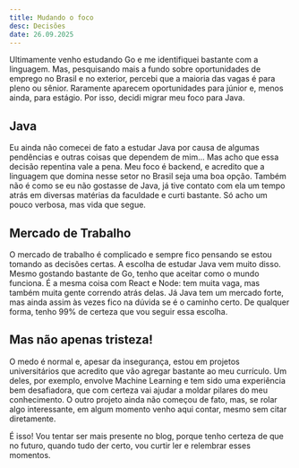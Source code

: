 ```yaml
---
title: Mudando o foco
desc: Decisões
date: 26.09.2025
---
```


Ultimamente venho estudando Go e me identifiquei bastante com a linguagem. Mas, pesquisando mais a fundo sobre oportunidades de emprego no Brasil e no exterior, percebi que a maioria das vagas é para pleno ou sênior. Raramente aparecem oportunidades para júnior e, menos ainda, para estágio. Por isso, decidi migrar meu foco para Java.

## Java

Eu ainda não comecei de fato a estudar Java por causa de algumas pendências e outras coisas que dependem de mim... Mas acho que essa decisão repentina vale a pena. Meu foco é backend, e acredito que a linguagem que domina nesse setor no Brasil seja uma boa opção. Também não é como se eu não gostasse de Java, já tive contato com ela um tempo atrás em diversas matérias da faculdade e curti bastante. Só acho um pouco verbosa, mas vida que segue.

## Mercado de Trabalho

O mercado de trabalho é complicado e sempre fico pensando se estou tomando as decisões certas. A escolha de estudar Java vem muito disso. Mesmo gostando bastante de Go, tenho que aceitar como o mundo funciona. É a mesma coisa com React e Node: tem muita vaga, mas também muita gente correndo atrás delas. Já Java tem um mercado forte, mas ainda assim às vezes fico na dúvida se é o caminho certo. De qualquer forma, tenho 99% de certeza que vou seguir essa escolha.

## Mas não apenas tristeza!

O medo é normal e, apesar da insegurança, estou em projetos universitários que acredito que vão agregar bastante ao meu currículo. Um deles, por exemplo, envolve Machine Learning e tem sido uma experiência bem desafiadora, que com certeza vai ajudar a moldar pilares do meu conhecimento. O outro projeto ainda não começou de fato, mas, se rolar algo interessante, em algum momento venho aqui contar, mesmo sem citar diretamente.

É isso! Vou tentar ser mais presente no blog, porque tenho certeza de que no futuro, quando tudo der certo, vou curtir ler e relembrar esses momentos.

